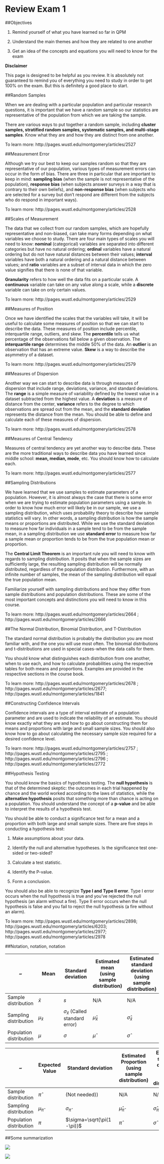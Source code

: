 
# Review Exam 1

##Objectives

1. Remind yourself of what you have learned so far in QPM

2. Understand the main themes and how they are related to one another

3. Get an idea of the concepts and equations you will need to know for the exam

**Disclaimer**

This page is designed to be helpful as you review.  It is absolutely not guaranteed to remind you of everything you need to study in order to get 100% on the exam. But this is definitely a good place to start.

##Random Samples

When we are dealing with a particular population and particular research questions, it is important that we have a random sample so our statistics are representative of the population from which we are taking the sample.

There are various ways to put together a random sample, including **cluster samples, stratified random samples, systematic samples, and multi-stage samples**. Know what they are and how they are distinct from one another.

To learn more: http://pages.wustl.edu/montgomery/articles/2527

##Measurement Error

Although we try our best to keep our samples random so that they are representative of our population, various types of measurement errors can occur in the form of bias. There are three in particular that are important to keep in mind: **sampling bias** (when the sample is not representative of the population), **response bias** (when subjects answer surveys in a way that is contrary to their own beliefs), and **non-response bias** (when subjects who are selected for a survey but don't respond are different from the subjects who do respond in important ways).

To learn more: http://pages.wustl.edu/montgomery/articles/2528

##Scales of Measurement

The data that we collect from our random samples, which are hopefully representative and non-biased, can take many forms depending on what variables we choose to study. There are four main types of scales you will need to know: **nominal** (categorical) variables are separated into different categories but have no natural ordering; **ordinal** variables have a natural ordering but do not have natural distances between their values; **interval** variables have both a natural ordering and a natural distance between values; and **ratio** variables are a subset of interval data in which the zero value signifies that there is none of that variable.

**Granularity** refers to how well the data fits on a particular scale. A **continuous** variable can take on any value along a scale, while a **discrete** variable can take on only certain values.

To learn more: http://pages.wustl.edu/montgomery/articles/2529

##Measures of Position

Once we have identified the scales that the variables will take, it will be useful to calculate some measures of position so that we can start to describe the data. These measures of position include percentile, interquartile range, outliers, and skew. The **percentile** tells us what percentage of the observations fall below a given observation. The **interquartile range** determines the middle 50% of the data. An **outlier** is an observation that has an extreme value. **Skew** is a way to describe the asymmetry of a dataset.

To learn more: http://pages.wustl.edu/montgomery/articles/2579

##Measures of Dispersion

Another way we can start to describe data is through measures of dispersion that include range, deviations, variance, and standard deviations. The **range** is a simple measure of variability defined by the lowest value in a dataset subtracted from the highest value. A **deviation** is a measure of distance from the center, **variance** refers to the degree to which observations are spread out from the mean, and the **standard deviation** represents the distance from the mean.  You should be able to define and calculate each of these measures of dispersion.

To learn more: http://pages.wustl.edu/montgomery/articles/2578

##Measures of Central Tendency

Measures of central tendency are yet another way to describe data. These are the more traditional ways to describe data you have learned since middle school: **mean, median, mode**, etc. You should know how to calculate each.

To learn more: http://pages.wustl.edu/montgomery/articles/2577

##Sampling Distributions

We have learned that we use samples to estimate parameters of a population. However, it is almost always the case that there is some error when we are trying to estimate population parameters using a sample. In order to know how much error will likely be in our sample, we use a sampling distribution, which uses probability theory to describe how sample statistics will vary. In other words, a sampling distribution is how the sample means or proportions are distributed. While we use the standard deviation to measure how far individuals in a sample tend to be from the sample mean, in a sampling distribution we use **standard error** to measure how far a sample mean or proportion tends to be from the true population mean or proportion. 

The **Central Limit Theorem** is an important rule you will need to know with regards to sampling distribution. It posits that when the sample sizes are sufficiently large, the resulting sampling distribution  will be normally distributed, regardless of the population distribution. Furthermore, with an infinite number of samples, the mean of the sampling distribution will equal the true population mean. 

Familiarize yourself with sampling distributions and how they differ from sample distributions and population distributions. These are some of the most important concepts and distinctions you will need to know in this course.

To learn more: http://pages.wustl.edu/montgomery/articles/2664 ; http://pages.wustl.edu/montgomery/articles/2666

##The Normal Distribution, Binomial Distribution, and T-Distribution

The standard normal distribution is probably the distribution you are most familiar with, and the one you will use most often. The binomial distributions and t-distributions are used in special cases-when the data calls for them.

You should know what distinguishes each distribution from one another, when to use each, and how to calculate probabilities using the respective tables for both means and proportions. Examples are provided in the respective sections in the course book.

To learn more: http://pages.wustl.edu/montgomery/articles/2678 ; http://pages.wustl.edu/montgomery/articles/2677; http://pages.wustl.edu/montgomery/articles/1841

##Constructing Confidence Intervals

Confidence intervals are a type of interval estimate of a population parameter and are used to indicate the reliability of an estimate. You should know exactly what they are and how to go about constructing them for means and proportions with large and small sample sizes. You should also know how to go about calculating the necessary sample size required for a desired confidence level.

To learn more: http://pages.wustl.edu/montgomery/articles/2757 ; http://pages.wustl.edu/montgomery/articles/2795 ; http://pages.wustl.edu/montgomery/articles/2796 ; http://pages.wustl.edu/montgomery/articles/2772

##Hypothesis Testing

You should know the basics of hypothesis testing. The **null hypothesis** is that of the determined skeptic: the outcomes in each trial happened by chance and the world worked according to the laws of statistics, while the **alternative hypothesis** posits that something more than chance is acting on a population. You should understand the concept of a **p-value** and be able to interpret the results of a hypothesis test.

You should be able to conduct a significance test for a mean and a proportion with both large and small sample sizes.  There are five steps in conducting a hypothesis test:

1.  Make assumptions about your data.

2.  Identify the null and alternative hypotheses.  Is the significance test one-sided or two-sided?

3.  Calculate a test statistic.

4.  Identify the P-value.

5.  Form a conclusion.

You should also be able to recognize **Type I and Type II error**.  Type I error occurs when the null hypothesis is true and you've rejected the null hypothesis (an alarm without a fire).  Type II error occurs when the null hypothesis is false and you fail to reject the null hypothesis (a fire without an alarm).

To learn more: http://pages.wustl.edu/montgomery/articles/2898; http://pages.wustl.edu/montgomery/articles/6203; http://pages.wustl.edu/montgomery/articles/2977; http://pages.wustl.edu/montgomery/articles/2978

 

##Notation, notation, notation

 
~|Mean|Standard deviation|Estimated mean (using sample distribution)|Estimated standard deviation (using sample distribution)|
-|-|-|-|-|
Sample distribution|$\bar{x}$|$s$|N/A|N/A|
Sampling distribution|$\mu_{\bar{x}}$|$\sigma_\bar{x}$ (Called standard error)|$\hat{\mu}_{\bar{x}}$|$\hat{\sigma}_{\bar{x}}$|
Population distribution|$\mu$|$\sigma$|$\hat{\mu}$|$\hat{\sigma}$
 
~|Expected Value|Standard deviation|Estimated Proportion (using sample distribution)|Estimated standard deviation (using sample distribution)|
-|-|-|-|-|
Sample distribution |$\hat{\pi}$|(Not needed))|N/A|N/A|
Sampling distribution|$\mu_\hat{\pi}$|$\sigma_{\hat{\pi}}$ |$\hat{\mu}_{\hat{\pi}}$|$\hat{\sigma}_{\hat{\pi}}$|
Population distribution|$\pi$|$\sigma=\sqrt{\pi(1-\pi)}$|$\hat{\pi}$|$\hat{\sigma}$
 
##Some summarization

![](/Users/Ian/Dropbox (IsD)/QPM/bookdown-minimal-master/bookdown-minimal-master/_bookdown_files/8.png)

![](/Users/Ian/Dropbox (IsD)/QPM/bookdown-minimal-master/bookdown-minimal-master/_bookdown_files/9.png)

<!-- bookdown::render_book("index.Rmd") --> 


